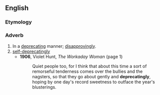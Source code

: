 ==English==

===Etymology===
{{suffix|en|deprecating|ly}}

===Adverb===
{{en-adv}}

# In a [[deprecating]] manner; [[disapprovingly]].
# [[self-deprecatingly]]
#* '''1906''', Violet Hunt, ''The Workaday Woman'' (page 1)
#*: Quiet people too, for I think that about this time a sort of remorseful tenderness comes over the bullies and the nagsters, so that they go about gently and '''deprecatingly''', hoping by one day's record sweetness to outface the year's blusterings.